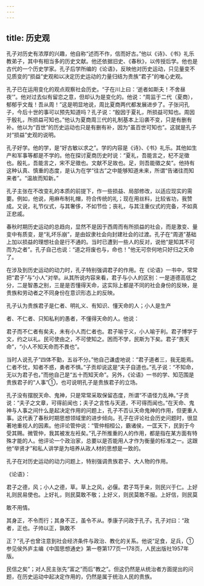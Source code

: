 ```yaml
---
---
---
```

title: 历史观
---



孔子对历史有浓厚的兴趣，他自称“述而不作，信而好古。”他以《诗》、《书》礼乐教弟子，其中有相当多的历史文献。他还依据旧史、《春秋》，以传授后学。他也是古代的一个历史学家。孔子后学所编的《论语》，反映他对历史运动，只见量变不见质变的“损益”史观和以决定历史运动的力量归结为贵族“君子”的唯心史观。

孔子已在运用变化的观点观察社会历史。“子在川上曰：‘逝者如斯夫！不舍昼夜’”。他对过去似有留恋之意，但却认为是变化的。他说：“周监于二代（夏商），郁郁乎文哉！吾从周！”这是明显地说，周比夏商两代都发展进步了。子张问孔子，今后十世的事可以预先知道吗？孔子说：“殷因于夏礼，所损益可知也。周因于殷礼，所损益可知也。”他认为夏商周三代的礼制基本上沿袭不变，只是有删有补。他以为“百世”的历史运动也只是有删有补，因为“虽百世可知也”。这就是孔子对“损益”史观的说明。

孔子好学。他的学，是“好古敏以求之”。学的内容是《诗》、《书》礼乐。其他如生产和军事等都是不学的。他在探讨夏商历史时说：“夏礼，吾能言之，杞不足徵也。殷礼，吾能言之，宋不足徵也。文献不足故也。足，则吾能徵之矣”。他持有这种认真、慎重的态度，是认为在学“往古”之中能够知道未来，所谓“告诸往而知来者”。“温故而知新。”

孔子主张在不改变礼的本质的前提下，作一些损益、局部修改，以适应现实的需要。例如，他说，用麻布制礼帽，符合传统的礼；现在用丝料，比较省功，我赞成。又说，礼节仪式，与其奢侈，不如节俭；丧礼，与其注重仪式的完备，不如真正悲戚。

春秋时期历史运动的总趋向，显然不是因于西周而有所损益的社会，而是激变、量变中有质变，是“礼坏乐崩”，是由奴隶社会向封建社会的过渡。孔子在“周道”基础上加以损益的理想社会是行不通的。当时已遭到一些人的反对，说他“是知其不可而为之者”。孔子自己也说：“道之将废也与，命也！”他无可奈何地只好归之天命了。

在涉及到历史运动的动力时，孔子特别强调君子的作用。在《论语》一书中，常常把“君子”与“小人”对举。从其所说内容来看，君子与小人的区别：一是道德高低之分，二是智愚之别，三是是否懂得天命，这实际上都是不同的社会身份的反映，是贵族和劳动者之不同身份在意识形态上的反映。

孔子认为贵族君子是仁者、明礼义、有知识、懂天命的人；小人是生产

者、不仁者、只知私利的愚者，不懂得天命的人。他说：

君子而不仁者有矣夫，未有小人而仁者也。君子喻于义，小人喻于利。君子博学于文，约之以礼。民可使由之，不可使知之。困而不学，民斯为下矣。君子“畏天命”，“小人不知天命而不畏也”。

当时人说孔子“四体不勤，五谷不分。”他自己谦虚地说：“君子道者三，我无能焉。仁者不忧，知者不惑，勇者不惧。”子贡却说这是“夫子自道也。”孔子说：“不知命，无以为君子也，”而他自己是“五十而知天命”。另外，《论语》一书的学、知范围是贵族君子的“人事”①，也可说明孔子是贵族君子的立场。

孔子没有摆脱天命、鬼神，只是常常采取保留态度，所谓“不语怪力乱神。”子贡说：“夫子之文章，可得前闻也；夫子之言性与天道，不可得而闻也。”在天命、鬼神与人事之间什么是起决定作用的问题上，孔子不否认天命鬼神的作用，但更重人事。这代表了春秋时期思想领域里的进步倾向。孔子在评论社会历史问题时，很显著地重视人的因素。他评论管仲说：“管仲相桓公，霸诸侯，一匡天下，民到于今受其赐。微管仲，我其被发左衽矣。”孔子所推重的人的作用，都是指在某方面有特殊才能的人。他评论一个政治家，总要以是否能用人才作为衡量的标准之一。这跟他“举贤才”和私人讲学是为培养从政人材的思想是一致的。

孔子在对历史运动的动力问题上，特别强调贵族君子、大人物的作用。

《论语》：

君子之德，风；小人之德，草。草上之风，必偃。君子笃于亲，则民兴于仁。上好礼则民易使也。上好礼，则民莫敢不敬；上好义，则民莫敢不服。上好信，则民莫

敢不用情。

其身正，不令而行；其身不正，虽令不从。季康子问政于孔子。孔子对曰：“政者，正也。子帅以正，孰敢不

正？”孔子也曾注意到社会经济条件与政治、教化的关系。他说“足食，足兵，①参见侯外庐主编《中国思想通史》第一卷第177页—178页，人民出版社1957年版。

民信之矣”；对人民主张先“富之”而后“教之”。但这仍然是从统治者方面提出的问题，在历史运动中起决定作用的，仍然是属于统治人民的贵族。